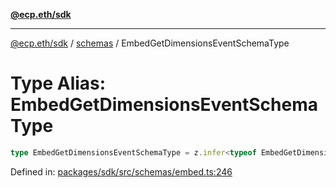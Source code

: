 [**@ecp.eth/sdk**](../../index.mdx)

***

[@ecp.eth/sdk](/sdk-reference/index.mdx) / [schemas](/sdk-reference/schemas/index.mdx) / EmbedGetDimensionsEventSchemaType

# Type Alias: EmbedGetDimensionsEventSchemaType

```ts
type EmbedGetDimensionsEventSchemaType = z.infer<typeof EmbedGetDimensionsEventSchema>;
```

Defined in: [packages/sdk/src/schemas/embed.ts:246](https://github.com/ecp-eth/comments-monorepo/blob/main/packages/sdk/src/schemas/embed.ts#L246)
